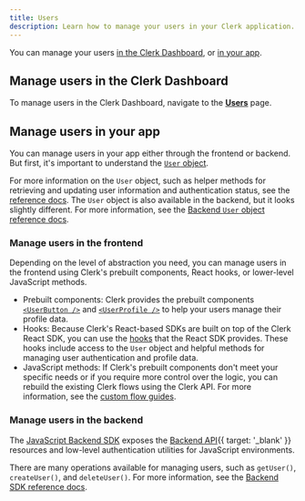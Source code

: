 ```yaml
---
title: Users
description: Learn how to manage your users in your Clerk application.
---
```


You can manage your users [in the Clerk Dashboard](#manage-users-in-the-clerk-dashboard), or [in your app](#manage-users-in-your-app).

## Manage users in the Clerk Dashboard

To manage users in the Clerk Dashboard, navigate to the [**Users**](https://dashboard.clerk.com/last-active?path=users) page.

## Manage users in your app

You can manage users in your app either through the frontend or backend. But first, it's important to understand the [`User` object](/docs/references/javascript/user).

<Include src="_partials/user-object" />

For more information on the `User` object, such as helper methods for retrieving and updating user information and authentication status, see the [reference docs](/docs/references/javascript/user). The `User` object is also available in the backend, but it looks slightly different. For more information, see the [Backend `User` object reference docs](/docs/references/backend/types/backend-user).

### Manage users in the frontend

Depending on the level of abstraction you need, you can manage users in the frontend using Clerk's prebuilt components, React hooks, or lower-level JavaScript methods.

- Prebuilt components: Clerk provides the prebuilt components [`<UserButton />`](/docs/components/user/user-button) and [`<UserProfile />`](/docs/components/user/user-profile) to help your users manage their profile data.
- Hooks: Because Clerk's React-based SDKs are built on top of the Clerk React SDK, you can use the [hooks](/docs/references/react/overview#custom-hooks) that the React SDK provides. These hooks include access to the `User` object and helpful methods for managing user authentication and profile data.
- JavaScript methods: If Clerk's prebuilt components don't meet your specific needs or if you require more control over the logic, you can rebuild the existing Clerk flows using the Clerk API. For more information, see the [custom flow guides](/docs/guides/development/custom-flows/overview).

### Manage users in the backend

The [JavaScript Backend SDK](/docs/references/backend/overview) exposes the [Backend API](/docs/reference/backend-api){{ target: '_blank' }} resources and low-level authentication utilities for JavaScript environments.

There are many operations available for managing users, such as `getUser()`, `createUser()`, and `deleteUser()`. For more information, see the [Backend SDK reference docs](/docs/references/backend/overview).
